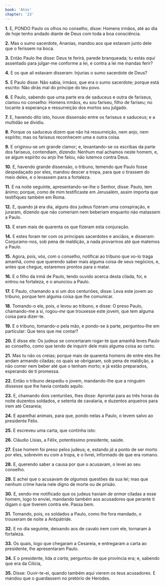 ```yaml
---
book: 'Atos'
chapter: '23'
---
```


**1.** E, PONDO Paulo os olhos no conselho, disse: Homens irmãos, até ao dia de hoje tenho andado diante de Deus com toda a boa consciência.

**2.** Mas o sumo sacerdote, Ananias, mandou aos que estavam junto dele que o ferissem na boca.

**3.** Então Paulo lhe disse: Deus te ferirá, parede branqueada; tu estás *aqui* assentado para julgar-me conforme a lei, e contra a lei me mandas ferir?

**4.** E os que ali estavam disseram: Injurias o sumo sacerdote de Deus?

**5.** E Paulo disse: Não sabia, irmãos, que era o sumo sacerdote; porque está escrito: Não dirás mal do príncipe do teu povo.

**6.** E Paulo, sabendo que uma parte era de saduceus e outra de fariseus, clamou no conselho: Homens irmãos, eu sou fariseu, filho de fariseu; no tocante à esperança e ressurreição dos mortos sou julgado.

**7.** E, havendo dito isto, houve dissensão entre os fariseus e saduceus; e a multidão se dividiu.

**8.** Porque os saduceus dizem que não há ressurreição, nem anjo, nem espírito; mas os fariseus reconhecem uma e outra coisa.

**9.** E originou-se *um* grande clamor; e, levantando-se os escribas da parte dos fariseus, contendiam, dizendo: Nenhum mal achamos neste homem, e, se algum espírito ou anjo lhe falou, não lutemos contra Deus.

**10.** E, havendo grande dissensão, o tribuno, temendo que Paulo fosse despedaçado por eles, mandou descer a tropa, para que o tirassem do meio deles, e o levassem para a fortaleza.

**11.** E na noite seguinte, apresentando-se-lhe o Senhor, disse: Paulo, tem ânimo; porque, como de mim testificaste em Jerusalém, assim importa que testifiques também em Roma.

**12.** E, quando já era dia, alguns dos judeus fizeram uma conspiração, e juraram, dizendo que não comeriam nem beberiam enquanto não matassem a Paulo.

**13.** E eram mais de quarenta os que fizeram esta conjuração.

**14.** E estes foram ter com os principais sacerdotes e anciãos, e disseram: Conjuramo-nos, sob pena de maldição, a nada provarmos até que matemos a Paulo.

**15.** Agora, pois, vós, com o conselho, notificai ao tribuno que vo-lo traga amanhã, como que querendo saber mais alguma coisa de seus negócios, e, antes que chegue, estaremos prontos para o matar.

**16.** E o filho da irmã de Paulo, tendo ouvido acerca desta cilada, foi, e entrou na fortaleza, e o anunciou a Paulo.

**17.** E Paulo, chamando a si um dos centuriões, disse: Leva este jovem ao tribuno, porque tem alguma coisa que lhe comunicar.

**18.** Tomando-o ele, pois, *o* levou ao tribuno, e disse: O preso Paulo, chamando-me a si, rogou-*me* que trouxesse este jovem, que tem alguma coisa para dizer-te.

**19.** E o tribuno, tomando-*o* pela mão, e pondo-se à parte, perguntou-lhe em particular: Que tens que me contar?

**20.** E disse ele: Os judeus se concertaram rogar-te que amanhã leves Paulo ao conselho, como que tendo de inquirir dele mais alguma coisa ao certo.

**21.** Mas tu não os creias; porque mais de quarenta homens de entre eles lhe andam armando ciladas; os quais se obrigaram, sob pena de maldição, a não comer nem beber até que o tenham morto; e já estão preparados, esperando de ti promessa.

**22.** Então o tribuno despediu o jovem, mandando-lhe que a ninguém dissesse que lhe havia contado aquilo.

**23.** E, chamando dois centuriões, lhes disse: Aprontai para as três horas da noite duzentos soldados, e setenta de cavalaria, e duzentos arqueiros para irem até Cesareia;

**24.** E aparelhai animais, para que, pondo nelas a Paulo, o levem salvo ao presidente Félix.

**25.** E escreveu uma carta, que continha isto:

**26.** Cláudio Lísias, a Félix, potentíssimo presidente, saúde.

**27.** Esse homem foi preso pelos judeus; e, estando *já* a ponto de ser morto por eles, sobrevim eu com a tropa, e o livrei, informado de que era romano.

**28.** E, querendo saber a causa por que o acusavam, o levei ao seu conselho.

**29.** E achei que o acusavam de *algumas* questões da sua lei; mas que nenhum crime havia nele digno de morte ou de prisão.

**30.** E, sendo-me notificado que os judeus haviam *de armar* ciladas a esse homem, logo to enviei, mandando também aos acusadores que perante ti digam o que tiverem contra ele. Passa bem.

**31.** Tomando, pois, os soldados a Paulo, como lhe fora mandado, *o* trouxeram de noite a Antipátride.

**32.** E no dia seguinte, deixando aos de cavalo irem com ele, tornaram à fortaleza.

**33.** Os quais, logo que chegaram a Cesareia, e entregaram a carta ao presidente, lhe apresentaram Paulo.

**34.** E o presidente, lida *a carta,* perguntou de que província era; e, sabendo que era da Cilícia,

**35.** Disse: Ouvir-te-ei, quando também aqui vierem os teus acusadores. E mandou que o guardassem no pretório de Herodes.